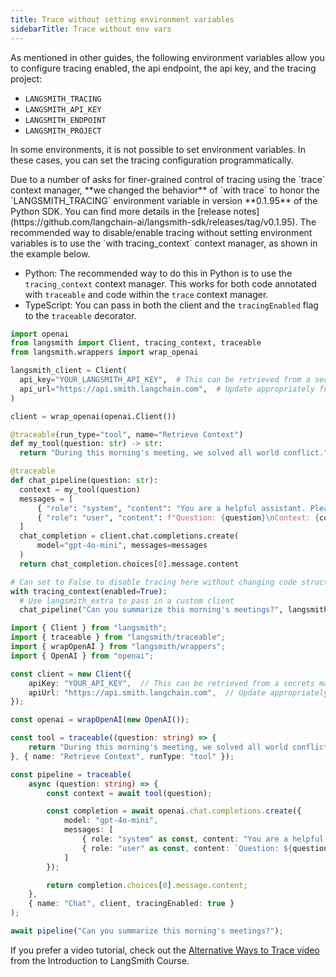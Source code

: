 ```yaml
---
title: Trace without setting environment variables
sidebarTitle: Trace without env vars
---
```


As mentioned in other guides, the following environment variables allow you to configure tracing enabled, the api endpoint, the api key, and the tracing project:

* `LANGSMITH_TRACING`
* `LANGSMITH_API_KEY`
* `LANGSMITH_ENDPOINT`
* `LANGSMITH_PROJECT`

In some environments, it is not possible to set environment variables. In these cases, you can set the tracing configuration programmatically.

<Warning>
Due to a number of asks for finer-grained control of tracing using the `trace` context manager, **we changed the behavior** of `with trace` to honor the `LANGSMITH_TRACING` environment variable in version **0.1.95** of the Python SDK. You can find more details in the [release notes](https://github.com/langchain-ai/langsmith-sdk/releases/tag/v0.1.95). The recommended way to disable/enable tracing without setting environment variables is to use the `with tracing_context` context manager, as shown in the example below.
</Warning>

- Python: The recommended way to do this in Python is to use the `tracing_context` context manager. This works for both code annotated with `traceable` and code within the `trace` context manager.
- TypeScript: You can pass in both the client and the `tracingEnabled` flag to the `traceable` decorator.

<CodeGroup>

```python Python
import openai
from langsmith import Client, tracing_context, traceable
from langsmith.wrappers import wrap_openai

langsmith_client = Client(
  api_key="YOUR_LANGSMITH_API_KEY",  # This can be retrieved from a secrets manager
  api_url="https://api.smith.langchain.com",  # Update appropriately for self-hosted installations or the EU region
)

client = wrap_openai(openai.Client())

@traceable(run_type="tool", name="Retrieve Context")
def my_tool(question: str) -> str:
  return "During this morning's meeting, we solved all world conflict."

@traceable
def chat_pipeline(question: str):
  context = my_tool(question)
  messages = [
      { "role": "system", "content": "You are a helpful assistant. Please respond to the user's request only based on the given context." },
      { "role": "user", "content": f"Question: {question}\nContext: {context}"}
  ]
  chat_completion = client.chat.completions.create(
      model="gpt-4o-mini", messages=messages
  )
  return chat_completion.choices[0].message.content

# Can set to False to disable tracing here without changing code structure
with tracing_context(enabled=True):
  # Use langsmith_extra to pass in a custom client
  chat_pipeline("Can you summarize this morning's meetings?", langsmith_extra={"client": langsmith_client})
```

```typescript TypeScript
import { Client } from "langsmith";
import { traceable } from "langsmith/traceable";
import { wrapOpenAI } from "langsmith/wrappers";
import { OpenAI } from "openai";

const client = new Client({
    apiKey: "YOUR_API_KEY",  // This can be retrieved from a secrets manager
    apiUrl: "https://api.smith.langchain.com",  // Update appropriately for self-hosted installations or the EU region
});

const openai = wrapOpenAI(new OpenAI());

const tool = traceable((question: string) => {
    return "During this morning's meeting, we solved all world conflict.";
}, { name: "Retrieve Context", runType: "tool" });

const pipeline = traceable(
    async (question: string) => {
        const context = await tool(question);

        const completion = await openai.chat.completions.create({
            model: "gpt-4o-mini",
            messages: [
                { role: "system" as const, content: "You are a helpful assistant. Please respond to the user's request only based on the given context." },
                { role: "user" as const, content: `Question: ${question}\nContext: ${context}`}
            ]
        });

        return completion.choices[0].message.content;
    },
    { name: "Chat", client, tracingEnabled: true }
);

await pipeline("Can you summarize this morning's meetings?");
```

</CodeGroup>

If you prefer a video tutorial, check out the [Alternative Ways to Trace video](https://academy.langchain.com/pages/intro-to-langsmith-preview) from the Introduction to LangSmith Course.
